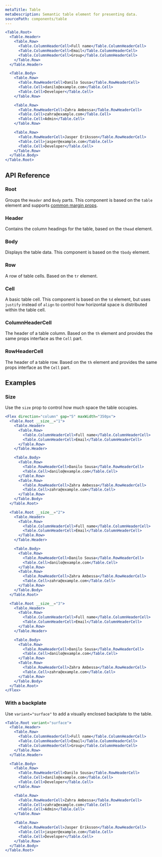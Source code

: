 ```yaml
---
metaTitle: Table
metaDescription: Semantic table element for presenting data.
sourcePath: components/table
---
```


```jsx live=true
<Table.Root>
  <Table.Header>
    <Table.Row>
      <Table.ColumnHeaderCell>Full name</Table.ColumnHeaderCell>
      <Table.ColumnHeaderCell>Email</Table.ColumnHeaderCell>
      <Table.ColumnHeaderCell>Group</Table.ColumnHeaderCell>
    </Table.Row>
  </Table.Header>

  <Table.Body>
    <Table.Row>
      <Table.RowHeaderCell>Danilo Sousa</Table.RowHeaderCell>
      <Table.Cell>danilo@example.com</Table.Cell>
      <Table.Cell>Developer</Table.Cell>
    </Table.Row>

    <Table.Row>
      <Table.RowHeaderCell>Zahra Ambessa</Table.RowHeaderCell>
      <Table.Cell>zahra@example.com</Table.Cell>
      <Table.Cell>Admin</Table.Cell>
    </Table.Row>

    <Table.Row>
      <Table.RowHeaderCell>Jasper Eriksson</Table.RowHeaderCell>
      <Table.Cell>jasper@example.com</Table.Cell>
      <Table.Cell>Developer</Table.Cell>
    </Table.Row>
  </Table.Body>
</Table.Root>
```

## API Reference

### Root

Groups the `Header` and `Body` parts. This component is based on the `table` element and supports [common margin props](/themes/docs/overview/layout#margin-props).

<ThemesPropsTable defs="tableRootPropDefs" />

### Header

Contains the column headings for the table, based on the `thead` element.

### Body

Displays the table data. This component is based on the `tbody` element.

### Row

A row of table cells. Based on the `tr` element.

<ThemesPropsTable defs="tableRowPropDefs" />

### Cell

A basic table cell. This component is based on the `td` element, but uses `justify` instead of `align` to control how horizontal space is distributed within the table cell.

<ThemesPropsTable defs="tableCellPropDefs" />

### ColumnHeaderCell

The header of a table column. Based on the `th` element and provides the same props interface as the `Cell` part.

<ThemesPropsTable defs="tableCellPropDefs" />

### RowHeaderCell

The header of a table row. Based on the `th` element and provides the same props interface as the `Cell` part.

<ThemesPropsTable defs="tableCellPropDefs" />

## Examples

### Size

Use the `size` prop to control how much space the table occupies.

```jsx live=true line=2,22,42
<Flex direction="column" gap="5" maxWidth="350px">
  <Table.Root __size__="1">
    <Table.Header>
      <Table.Row>
        <Table.ColumnHeaderCell>Full name</Table.ColumnHeaderCell>
        <Table.ColumnHeaderCell>Email</Table.ColumnHeaderCell>
      </Table.Row>
    </Table.Header>

    <Table.Body>
      <Table.Row>
        <Table.RowHeaderCell>Danilo Sousa</Table.RowHeaderCell>
        <Table.Cell>danilo@example.com</Table.Cell>
      </Table.Row>
      <Table.Row>
        <Table.RowHeaderCell>Zahra Ambessa</Table.RowHeaderCell>
        <Table.Cell>zahra@example.com</Table.Cell>
      </Table.Row>
    </Table.Body>
  </Table.Root>

  <Table.Root __size__="2">
    <Table.Header>
      <Table.Row>
        <Table.ColumnHeaderCell>Full name</Table.ColumnHeaderCell>
        <Table.ColumnHeaderCell>Email</Table.ColumnHeaderCell>
      </Table.Row>
    </Table.Header>

    <Table.Body>
      <Table.Row>
        <Table.RowHeaderCell>Danilo Sousa</Table.RowHeaderCell>
        <Table.Cell>danilo@example.com</Table.Cell>
      </Table.Row>
      <Table.Row>
        <Table.RowHeaderCell>Zahra Ambessa</Table.RowHeaderCell>
        <Table.Cell>zahra@example.com</Table.Cell>
      </Table.Row>
    </Table.Body>
  </Table.Root>

  <Table.Root __size__="3">
    <Table.Header>
      <Table.Row>
        <Table.ColumnHeaderCell>Full name</Table.ColumnHeaderCell>
        <Table.ColumnHeaderCell>Email</Table.ColumnHeaderCell>
      </Table.Row>
    </Table.Header>

    <Table.Body>
      <Table.Row>
        <Table.RowHeaderCell>Danilo Sousa</Table.RowHeaderCell>
        <Table.Cell>danilo@example.com</Table.Cell>
      </Table.Row>
      <Table.Row>
        <Table.RowHeaderCell>Zahra Ambessa</Table.RowHeaderCell>
        <Table.Cell>zahra@example.com</Table.Cell>
      </Table.Row>
    </Table.Body>
  </Table.Root>
</Flex>
```

### With a backplate

Use `variant="surface"` to add a visually enclosed backplate to the table.

```jsx live=true
<Table.Root variant="surface">
  <Table.Header>
    <Table.Row>
      <Table.ColumnHeaderCell>Full name</Table.ColumnHeaderCell>
      <Table.ColumnHeaderCell>Email</Table.ColumnHeaderCell>
      <Table.ColumnHeaderCell>Group</Table.ColumnHeaderCell>
    </Table.Row>
  </Table.Header>

  <Table.Body>
    <Table.Row>
      <Table.RowHeaderCell>Danilo Sousa</Table.RowHeaderCell>
      <Table.Cell>danilo@example.com</Table.Cell>
      <Table.Cell>Developer</Table.Cell>
    </Table.Row>

    <Table.Row>
      <Table.RowHeaderCell>Zahra Ambessa</Table.RowHeaderCell>
      <Table.Cell>zahra@example.com</Table.Cell>
      <Table.Cell>Admin</Table.Cell>
    </Table.Row>

    <Table.Row>
      <Table.RowHeaderCell>Jasper Eriksson</Table.RowHeaderCell>
      <Table.Cell>jasper@example.com</Table.Cell>
      <Table.Cell>Developer</Table.Cell>
    </Table.Row>
  </Table.Body>
</Table.Root>
```
